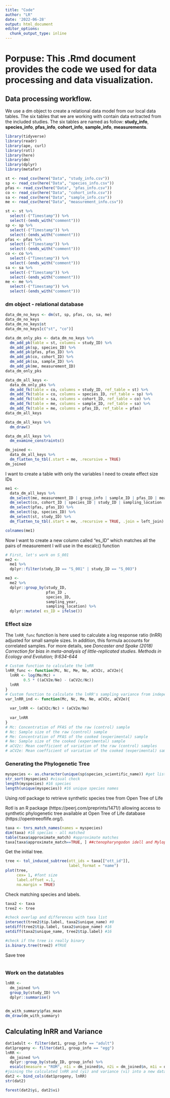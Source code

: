 ```yaml
---
title: "Code"
author: "LR"
date: '2022-06-28'
output: html_document
editor_options: 
  chunk_output_type: inline
---
```

# Porpuse: This .Rmd document provides the code we used for data processing and data visualization.

## Data processing workflow.

We use a dm object to create a relational data model from our local data tables.
The six tables that we are working with contain data extracted from the
included studies. The six tables are named as follow: **study_info**, **species_info**, **pfas_info**,
**cohort_info**, **sample_info**, **measurements**.

```r
library(tidyverse)
library(readr)
library(ape, curl)
library(rotl)
library(here)
library(dm)
library(dplyr)
library(metafor)
```

```r
st <- read_csv(here("Data", "study_info.csv"))
sp <- read_csv(here("Data", "species_info.csv"))
pfas <- read_csv(here("Data", "pfas_info.csv"))
co <- read_csv(here("Data", "cohort_info.csv"))
sa <- read_csv(here("Data", "sample_info.csv"))
me <- read_csv(here("Data", "measurement_info.csv"))
```

```r
st <- st %>% 
  select(-("Timestamp")) %>%
  select(-(ends_with("comment")))
sp <- sp %>% 
  select(-("Timestamp")) %>%
  select(-(ends_with("comment")))
pfas <- pfas %>% 
  select(-("Timestamp")) %>% 
  select(-(ends_with("comment")))
co <- co %>% 
  select(-("Timestamp")) %>%
  select(-(ends_with("comment")))
sa <- sa %>% 
  select(-("Timestamp")) %>% 
  select(-(ends_with("comment")))
me <- me %>%
  select(-("Timestamp")) %>% 
  select(-(ends_with("comment")))
```

### dm object - relational database

```r
data_dm_no_keys <- dm(st, sp, pfas, co, sa, me)
data_dm_no_keys
data_dm_no_keys$st
data_dm_no_keys[c("st", "co")]
```

```r
data_dm_only_pks <- data_dm_no_keys %>% 
  dm_add_pk(table = st, columns = study_ID) %>% 
  dm_add_pk(sp, species_ID) %>% 
  dm_add_pk(pfas, pfas_ID) %>% 
  dm_add_pk(co, cohort_ID) %>% 
  dm_add_pk(sa, sample_ID) %>% 
  dm_add_pk(me, measurement_ID)
data_dm_only_pks
```

```r
data_dm_all_keys <- 
  data_dm_only_pks %>% 
  dm_add_fk(table = co, columns = study_ID, ref_table = st) %>% 
  dm_add_fk(table = co, columns = species_ID, ref_table = sp) %>%
  dm_add_fk(table = sa, columns = cohort_ID, ref_table = co) %>%
  dm_add_fk(table = me, columns = sample_ID, ref_table = sa) %>%
  dm_add_fk(table = me, columns = pfas_ID, ref_table = pfas)
data_dm_all_keys
```
```r
data_dm_all_keys %>% 
  dm_draw()
```
```r
data_dm_all_keys %>% 
  dm_examine_constraints()
```

```r
dm_joined <- 
  data_dm_all_keys %>% 
  dm_flatten_to_tbl(.start = me, .recursive = TRUE)
dm_joined
```




I want to create a table with only the variables I need to create effect size IDs
```r
me1 <- 
  data_dm_all_keys %>% 
  dm_select(me, measurement_ID | group_info | sample_ID | pfas_ID | mean_arithmetic | SD | n) %>% 
  dm_select(co, cohort_ID | species_ID | study_ID | sampling_location | life_stage) %>% 
  dm_select(pfas, pfas_ID) %>% 
  dm_select(sp, species_ID) %>% 
  dm_select(st, study_ID) %>% 
  dm_flatten_to_tbl(.start = me, .recursive = TRUE, .join = left_join)

colnames(me1)
```

Now I want to create a new column called "es_ID" which matches all the pairs of measurement I will use in the escalc() function
```r
# First, let's work on S_001
me2 <- 
  me1 %>% 
  dplyr::filter(study_ID == "S_001" | study_ID == "S_003")

me3 <- 
  me2 %>% 
  dplyr::group_by(study_ID,
                  pfas_ID , 
                  species_ID,
                  sampling_year, 
                  sampling_location) %>% 
  dplyr::mutate( es_ID = ifelse())


```
























### Effect size
The `lnRR_func` function is here used to calculate a log response ratio (lnRR) adjusted for small sample sizes. In addition, this formula accounts for correlated samples. 
For more details, see *Doncaster and Spake (2018) Correction for bias in meta-analysis of little-replicated studies. Methods in Ecology and Evolution; 9:634-644*

```r
# Custom function to calculate the lnRR 
lnRR_func <- function(Mc, Nc, Me, Ne, aCV2c, aCV2e){
  lnRR <- log(Me/Mc) + 
        0.5 * ((aCV2e/Ne) - (aCV2c/Nc))	
  lnRR
}
# Custom function to calculate the lnRR's sampling variance from independent designs (rTC = 0)
var_lnRR_ind <- function(Mc, Nc, Me, Ne, aCV2c, aCV2e){
  
  var_lnRR <- (aCV2c/Nc) + (aCV2e/Ne) 
  
  var_lnRR
}
# Mc: Concentration of PFAS of the raw (control) sample
# Nc: Sample size of the raw (control) sample
# Me: Concentration of PFAS of the cooked (experimental) sample
# Ne: Sample size of the cooked (experimental) sample 
# aCV2c: Mean coefficient of variation of the raw (control) samples
# aCV2e: Mean coefficient of variation of the cooked (experimental) samples
```

### Generating the Phylogenetic Tree

```r
myspecies <- as.character(unique(sp$species_scientific_name)) #get list of species
str_sort(myspecies) #visual check
length(myspecies) #16 species
length(unique(myspecies)) #16 unique species names
```
Using *rotl* package to retrieve synthetic species tree from Open Tree of Life

Rotl is an R package (https://peerj.com/preprints/1471/) allowing access to synthetic phylogenetic tree available at Open Tree of Life database (https://opentreeoflife.org/). 

```r
taxa <- tnrs_match_names(names = myspecies)
dim(taxa) #16 specias - all matched
table(taxa$approximate_match) #approximate matches
taxa[taxa$approximate_match==TRUE, ] ##ctenopharyngodon idell and Mylopharyngodon piceus are two species of carp from China, the other approximation is ok
```
Get the initial tree.  

```r
tree <- tol_induced_subtree(ott_ids = taxa[["ott_id"]], 
                            label_format = "name")  
plot(tree,
     cex= 1, #font size
     label.offset =.1,
     no.margin = TRUE)
```
Check matching species and labels.

```r
taxa2 <- taxa
tree2 <- tree

#check overlap and differences with taxa list
intersect(tree2$tip.label, taxa2$unique_name) #0
setdiff(tree2$tip.label, taxa2$unique_name) #16
setdiff(taxa2$unique_name, tree2$tip.label) #16

#check if the tree is really binary 
is.binary.tree(tree2) #TRUE
```
Save tree

```r
```

### Work on the datatables

```r
lnRR <- 
  dm_joined %>% 
  group_by(study_ID) %>% 
  dplyr::summarise()
  

dm_with_summary$pfas_mean
dm_draw(dm_with_summary)
```








## Calculating lnRR and Variance
``` r
dat1adult <- filter(dat1, group_info == "adult")
dat1progeny <- filter(dat1, group_info == "egg")
lnRR <-
  dm_joined %>%
  dplyr::group_by(study_ID, group_info) %>% 
  escalc(measure = "ROM", n1i = dm_joined$n, n2i = dm_joined$n, m1i = dm_joined$mean_arithmetic, m2i = dm_joined$mean_arithmetic, sd1i = dm_joined$SD, sd2i = dm_joined$SD)
#joining the calculated lnRR and (yi) and variance (vi) into a new dataframe
dat2 <- bind_cols(dat1progeny, lnRR)
str(dat2)
```
```r
forest(dat2$yi, dat2$vi)
```

